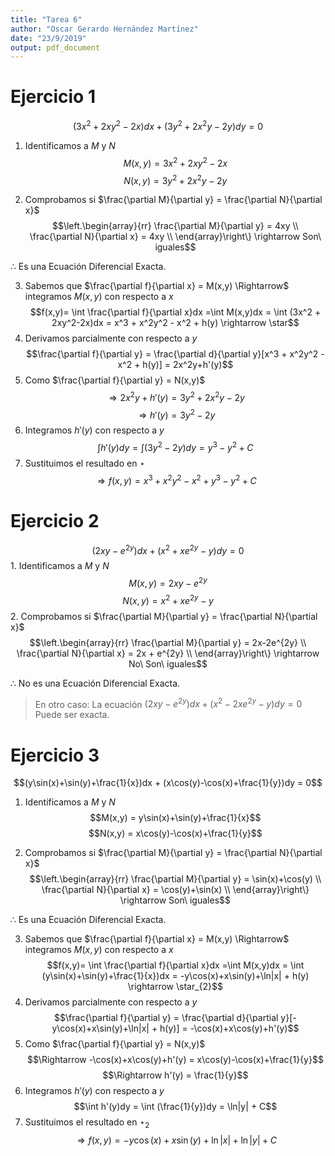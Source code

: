 ---
title: "Tarea 6"
author: "Oscar Gerardo Hernández Martínez"
date: "23/9/2019"
output: pdf_document
---

# Ejercicio 1

$$(3x^2 + 2xy^2-2x)dx + (3y^2+2x^2y-2y)dy = 0$$

1. Identificamos a $M$ y $N$
$$M(x,y) = 3x^2 + 2xy^2-2x$$
$$N(x,y) = 3y^2+2x^2y-2y$$

2. Comprobamos si $\frac{\partial M}{\partial y} = \frac{\partial N}{\partial x}$
$$\left.\begin{array}{rr}
\frac{\partial M}{\partial y} = 4xy \\
\frac{\partial N}{\partial x} = 4xy \\
\end{array}\right\} \rightarrow Son\ iguales$$

$\therefore$ Es una Ecuación Diferencial Exacta.

3. Sabemos que $\frac{\partial f}{\partial x} = M(x,y) \Rightarrow$ integramos $M(x,y)$ con respecto a $x$
$$f(x,y)= \int \frac{\partial f}{\partial x}dx =\int M(x,y)dx = \int (3x^2 + 2xy^2-2x)dx = x^3 + x^2y^2 - x^2 + h(y) \rightarrow \star$$
4. Derivamos parcialmente con respecto a $y$
$$\frac{\partial f}{\partial y} = \frac{\partial d}{\partial y}[x^3 + x^2y^2 - x^2 + h(y)] = 2x^2y+h'(y)$$
5. Como $\frac{\partial f}{\partial y} = N(x,y)$
$$\Rightarrow 2x^2y+h'(y) = 3y^2+2x^2y-2y$$
$$\Rightarrow h'(y) = 3y^2 - 2y$$
6. Integramos $h'(y)$ con respecto a $y$
$$\int h'(y)dy = \int (3y^2 - 2y)dy = y^3-y^2 + C$$
7. Sustituimos el resultado en $\star$
$$\Rightarrow f(x,y) = x^3 + x^2y^2 - x^2 + y^3 - y^2 + C$$

# Ejercicio 2

$$(2xy-e^{2y})dx + (x^2 + xe^{2y} - y)dy = 0$$
1. Identificamos a $M$ y $N$
$$M(x,y) = 2xy-e^{2y}$$
$$N(x,y) = x^2 + xe^{2y} - y$$
2. Comprobamos si $\frac{\partial M}{\partial y} = \frac{\partial N}{\partial x}$
$$\left.\begin{array}{rr}
\frac{\partial M}{\partial y} = 2x-2e^{2y} \\
\frac{\partial N}{\partial x} = 2x + e^{2y} \\
\end{array}\right\} \rightarrow No\ Son\ iguales$$

$\therefore$ No es una Ecuación Diferencial Exacta.

> En otro caso: La ecuación $(2xy - e^{2y})dx + (x^2 -2xe^{2y} - y)dy = 0$ Puede ser exacta.


# Ejercicio 3

$$(y\sin(x)+\sin(y)+\frac{1}{x})dx + (x\cos(y)-\cos(x)+\frac{1}{y})dy = 0$$

1. Identificamos a $M$ y $N$
$$M(x,y) = y\sin(x)+\sin(y)+\frac{1}{x}$$
$$N(x,y) = x\cos(y)-\cos(x)+\frac{1}{y}$$

2. Comprobamos si $\frac{\partial M}{\partial y} = \frac{\partial N}{\partial x}$
$$\left.\begin{array}{rr}
\frac{\partial M}{\partial y} = \sin(x)+\cos(y) \\
\frac{\partial N}{\partial x} = \cos(y)+\sin(x) \\
\end{array}\right\} \rightarrow Son\ iguales$$

$\therefore$ Es una Ecuación Diferencial Exacta.

3. Sabemos que $\frac{\partial f}{\partial x} = M(x,y) \Rightarrow$ integramos $M(x,y)$ con respecto a $x$
$$f(x,y)= \int \frac{\partial f}{\partial x}dx =\int M(x,y)dx = \int (y\sin(x)+\sin(y)+\frac{1}{x})dx = -y\cos(x)+x\sin(y)+\ln|x| + h(y) \rightarrow \star_{2}$$
4. Derivamos parcialmente con respecto a $y$
$$\frac{\partial f}{\partial y} = \frac{\partial d}{\partial y}[-y\cos(x)+x\sin(y)+\ln|x| + h(y)] = -\cos(x)+x\cos(y)+h'(y)$$
5. Como $\frac{\partial f}{\partial y} = N(x,y)$
$$\Rightarrow -\cos(x)+x\cos(y)+h'(y) = x\cos(y)-\cos(x)+\frac{1}{y}$$
$$\Rightarrow h'(y) = \frac{1}{y}$$
6. Integramos $h'(y)$ con respecto a $y$
$$\int h'(y)dy = \int (\frac{1}{y})dy = \ln|y| + C$$
7. Sustituimos el resultado en $\star_{2}$
$$\Rightarrow f(x,y) = -y\cos(x)+x\sin(y)+\ln|x|+\ln|y| + C$$




